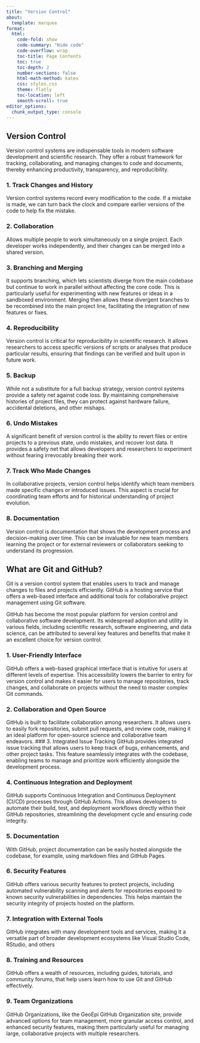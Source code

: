 ```yaml
---
title: "Version Control"
about:
  template: marquee
format:
  html:
    code-fold: show
    code-summary: "Hide code"
    code-overflow: wrap
    toc-title: Page Contents
    toc: true
    toc-depth: 2
    number-sections: false
    html-math-method: katex
    css: styles.css
    theme: flatly
    toc-location: left
    smooth-scroll: true
editor_options: 
  chunk_output_type: console
---
```



## **Version Control**
Version control systems are indispensable tools in modern software development and scientific research. They offer a robust framework for tracking, collaborating, and managing changes to code and documents, thereby enhancing productivity, transparency, and reproducibility.

### 1. Track Changes and History
Version control systems record every modification to the code. If a mistake is made, we can turn back the clock and compare earlier versions of the code to help fix the mistake.

### 2. Collaboration
Allows multiple people to work simultaneously on a single project. Each developer works independently, and their changes can be merged into a shared version. 

### 3. Branching and Merging
It supports branching, which lets scientists diverge from the main codebase but continue to work in parallel without affecting the core code. This is particularly useful for experimenting with new features or ideas in a sandboxed environment. Merging then allows these divergent branches to be recombined into the main project line, facilitating the integration of new features or fixes.

### 4. Reproducibility
Version control is critical for reproducibility in scientific research. It allows researchers to access specific versions of scripts or analyses that produce particular results, ensuring that findings can be verified and built upon in future work.

### 5. Backup
While not a substitute for a full backup strategy, version control systems provide a safety net against code loss. By maintaining comprehensive histories of project files, they can protect against hardware failure, accidental deletions, and other mishaps.

### 6. Undo Mistakes
A significant benefit of version control is the ability to revert files or entire projects to a previous state, undo mistakes, and recover lost data. It provides a safety net that allows developers and researchers to experiment without fearing irrevocably breaking their work.

### 7. Track Who Made Changes
In collaborative projects, version control helps identify which team members made specific changes or introduced issues. This aspect is crucial for coordinating team efforts and for historical understanding of project evolution.

### 8. Documentation
Version control is documentation that shows the development process and decision-making over time. This can be invaluable for new team members learning the project or for external reviewers or collaborators seeking to understand its progression.

## **What are Git and GitHub?**
Git is a version control system that enables users to track and manage changes to files and projects efficiently. GitHub is a hosting service that offers a web-based interface and additional tools for collaborative project management using Git software.  
  
GitHub has become the most popular platform for version control and collaborative software development. Its widespread adoption and utility in various fields, including scientific research, software engineering, and data science, can be attributed to several key features and benefits that make it an excellent choice for version control.   
  
### 1. User-Friendly Interface
GitHub offers a web-based graphical interface that is intuitive for users at different levels of expertise. This accessibility lowers the barrier to entry for version control and makes it easier for users to manage repositories, track changes, and collaborate on projects without the need to master complex Git commands.

### 2. Collaboration and Open Source
GitHub is built to facilitate collaboration among researchers. It allows users to easily fork repositories, submit pull requests, and review code, making it an ideal platform for open-source science and collaborative team endeavors. 
### 3. Integrated Issue Tracking
GitHub provides integrated issue tracking that allows users to keep track of bugs, enhancements, and other project tasks. This feature seamlessly integrates with the codebase, enabling teams to manage and prioritize work efficiently alongside the development process.

### 4. Continuous Integration and Deployment
GitHub supports Continuous Integration and Continuous Deployment (CI/CD) processes through GitHub Actions. This allows developers to automate their build, test, and deployment workflows directly within their GitHub repositories, streamlining the development cycle and ensuring code integrity.

### 5. Documentation
With GitHub, project documentation can be easily hosted alongside the codebase, for example, using markdown files and GitHub Pages. 

### 6. Security Features
GitHub offers various security features to protect projects, including automated vulnerability scanning and alerts for repositories exposed to known security vulnerabilities in dependencies. This helps maintain the security integrity of projects hosted on the platform.

### 7. Integration with External Tools
GitHub integrates with many development tools and services, making it a versatile part of broader development ecosystems like Visual Studio Code, RStudio, and others

### 8. Training and Resources
GitHub offers a wealth of resources, including guides, tutorials, and community forums, that help users learn how to use Git and GitHub effectively. 

### 9. Team Organizations  
GitHub Organizations, like the GeoEpi GitHub Organization site, provide advanced options for team management, more granular access control, and enhanced security features, making them particularly useful for managing large, collaborative projects with multiple researchers. 
  

